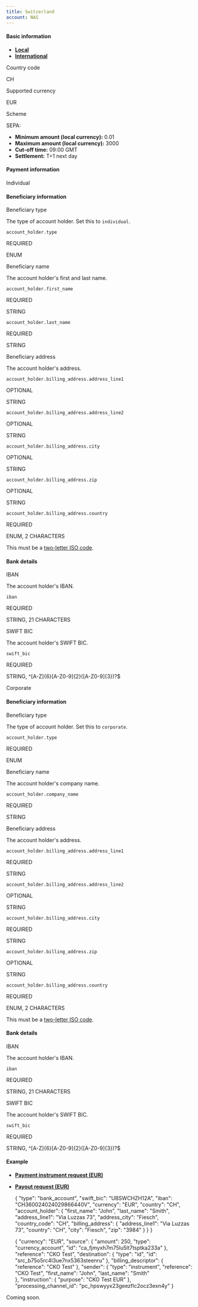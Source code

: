 ```yaml
---
title: Switzerland
account: NAS
---
```


#### Basic information

*   [**Local**](#tabs-516caa78-5895-4447-a6cd-84e79d16e231-1)
*   [**International**](#tabs-516caa78-5895-4447-a6cd-84e79d16e231-2)

  

Country code

CH

Supported currency

EUR

Scheme

SEPA:

*   **Minimum amount (local currency):** 0.01
*   **Maximum amount (local currency):** 3000
*   **Cut-off time:** 09:00 GMT
*   **Settlement:** T+1 next day

#### Payment information

 Individual

#### Beneficiary information

  

Beneficiary type

The type of account holder. Set this to `individual`.

`account_holder.type`

REQUIRED

ENUM

Beneficiary name

The account holder's first and last name.

`account_holder.first_name`

REQUIRED

STRING

`account_holder.last_name`

REQUIRED

STRING

Beneficiary address

The account holder's address.

  

  

  

  

`account_holder.billing_address.address_line1`

OPTIONAL

STRING

`account_holder.billing_address.address_line2`

OPTIONAL

STRING

`account_holder.billing_address.city`

OPTIONAL

STRING

`account_holder.billing_address.zip`

OPTIONAL

STRING

`account_holder.billing_address.country`

REQUIRED

ENUM, 2 CHARACTERS

This must be a [two-letter ISO code](/display/DOCS/Country+codes).

#### Bank details

  

IBAN

The account holder's IBAN.

`iban`

REQUIRED

STRING, 21 CHARACTERS

SWIFT BIC

The account holder's SWIFT BIC.

`swift_bic`

REQUIRED

STRING, ^\[A-Z\]{6}\[A-Z0-9\]{2}(\[A-Z0-9\]{3})?$

 Corporate

#### Beneficiary information

  

Beneficiary type

The type of account holder. Set this to `corporate`.

`account_holder.type`

REQUIRED

ENUM

Beneficiary name

The account holder's company name.

`account_holder.company_name`

REQUIRED

STRING

Beneficiary address

The account holder's address.

`account_holder.billing_address.address_line1`

REQUIRED

STRING

`account_holder.billing_address.address_line2`

OPTIONAL

STRING

`account_holder.billing_address.city`

REQUIRED

STRING

`account_holder.billing_address.zip`

OPTIONAL

STRING

`account_holder.billing_address.country`

REQUIRED

ENUM, 2 CHARACTERS

This must be a [two-letter ISO code](/display/DOCS/Country+codes).

#### Bank details

  

IBAN

The account holder's IBAN.

`iban`

REQUIRED

STRING, 21 CHARACTERS

SWIFT BIC

The account holder's SWIFT BIC.

`swift_bic`

REQUIRED

STRING, ^\[A-Z\]{6}\[A-Z0-9\]{2}(\[A-Z0-9\]{3})?$

#### Example

*   [**Payment instrument request (EUR)**](#tabs-e5aa9a10-4ff7-48ed-b026-ec58cb6c7a05-1)
*   [**Payout request (EUR)**](#tabs-e5aa9a10-4ff7-48ed-b026-ec58cb6c7a05-2)

    {
      "type": "bank_account",
      "swift_bic": "UBSWCHZH12A",
      "iban": "CH360024024029866440V",
      "currency": "EUR",
      "country": "CH",
      "account_holder": {
        "first_name": "John",
        "last_name": "Smith",
        "address_line1": "Via Luzzas 73",
        "address_city": "Fiesch",
        "country_code": "CH",
        "billing_address": {
          "address_line1": "Via Luzzas 73",
          "country": "CH",
          "city": "Fiesch",
          "zip": "3984"
        }
      }
    }
    

    {
      "currency": "EUR",
      "source": {
        "amount": 250,
        "type": "currency_account",
        "id": "ca_fjmyxh7m75lu5lt7tsptka233a"
      },
      "reference": "CKO Test",
      "destination": {
        "type": "id",
        "id": "src_b75o5rc4l3ue7nx5363steenru"
      },
      "billing_descriptor": {
        "reference": "CKO Test"
      },
      "sender": {
        "type": "instrument",
        "reference": "CKO Test",
        "first_name": "John",
        "last_name": "Smith"    
      },
      "instruction": {
        "purpose": "CKO Test EUR"
      },
      "processing_channel_id": "pc_hpswyyx23geezflc2ocz3exn4y"
    }
    
    

Coming soon.
